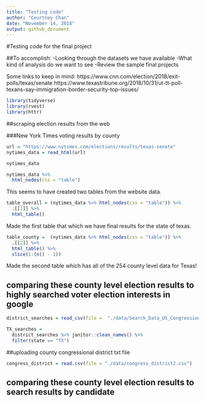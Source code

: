 ```yaml
---
title: "Testing code"
author: "Courtney Chan"
date: "November 14, 2018"
output: github_document
---
```

#Testing code for the final project

##To accomplish:
-Looking through the datasets we have available
-What kind of analysis do we want to see
-Review the sample final projects

Some links to keep in mind:
https://www.cnn.com/election/2018/exit-polls/texas/senate
https://www.texastribune.org/2018/10/31/ut-tt-poll-texans-say-immigration-border-security-top-issues/


```r
library(tidyverse)
library(rvest)
library(httr)

```

##scraping election results from the web

###New York Times voting results by county

```r

url = "https://www.nytimes.com/elections/results/texas-senate"
nytimes_data = read_html(url)

nytimes_data

```

```r
nytimes_data %>% 
  html_nodes(css = "table")

```
This seems to have created two tables from the website data.

```r

table_overall = (nytimes_data %>% html_nodes(css = "table")) %>% 
  .[[1]] %>%
  html_table()

```

Made the first table that which we have final results for the state of texas.

```r

table_county =  (nytimes_data %>% html_nodes(css = "table")) %>% 
  .[[2]] %>%
  html_table() %>% 
  slice(1:(n() - 1))

```


Made the second table which has all of the 254 county level data for Texas!


## comparing these county level election results to highly searched voter election interests in google

```r

district_searches = read_csv(file =  "./data/Search_Data_US_Congressional_District_04Nov2018.csv")

```


```r

TX_searches = 
  district_searches %>% janitor::clean_names() %>% 
  filter(state == "TX")

```


##uploading county congressional district txt file

```r

congress_district = read.csv(file = "./data/congress_district2.csv")

```

## comparing these county level election results to search results by candidate

